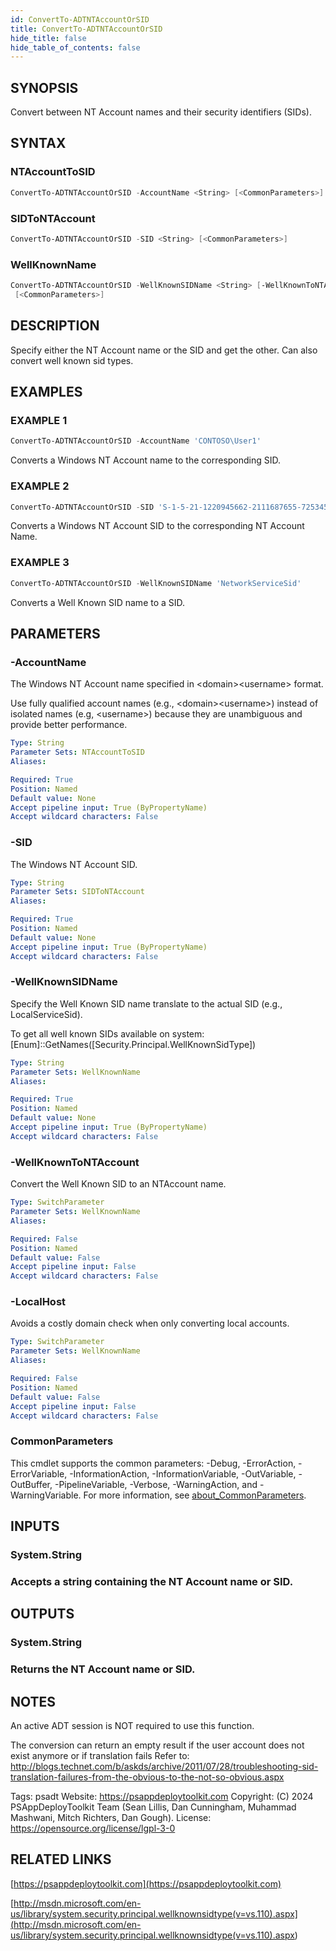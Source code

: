 ```yaml
---
id: ConvertTo-ADTNTAccountOrSID
title: ConvertTo-ADTNTAccountOrSID
hide_title: false
hide_table_of_contents: false
---
```


## SYNOPSIS

Convert between NT Account names and their security identifiers (SIDs).

## SYNTAX

### NTAccountToSID

```powershell
ConvertTo-ADTNTAccountOrSID -AccountName <String> [<CommonParameters>]
```

### SIDToNTAccount

```powershell
ConvertTo-ADTNTAccountOrSID -SID <String> [<CommonParameters>]
```

### WellKnownName

```powershell
ConvertTo-ADTNTAccountOrSID -WellKnownSIDName <String> [-WellKnownToNTAccount] [-LocalHost]
 [<CommonParameters>]
```

## DESCRIPTION

Specify either the NT Account name or the SID and get the other.
Can also convert well known sid types.

## EXAMPLES

### EXAMPLE 1

```powershell
ConvertTo-ADTNTAccountOrSID -AccountName 'CONTOSO\User1'
```

Converts a Windows NT Account name to the corresponding SID.

### EXAMPLE 2

```powershell
ConvertTo-ADTNTAccountOrSID -SID 'S-1-5-21-1220945662-2111687655-725345543-14012660'
```

Converts a Windows NT Account SID to the corresponding NT Account Name.

### EXAMPLE 3

```powershell
ConvertTo-ADTNTAccountOrSID -WellKnownSIDName 'NetworkServiceSid'
```

Converts a Well Known SID name to a SID.

## PARAMETERS

### -AccountName

The Windows NT Account name specified in &lt;domain&gt;&lt;username&gt; format.

Use fully qualified account names (e.g., &lt;domain&gt;&lt;username&gt;) instead of isolated names (e.g, &lt;username&gt;) because they are unambiguous and provide better performance.

```yaml
Type: String
Parameter Sets: NTAccountToSID
Aliases:

Required: True
Position: Named
Default value: None
Accept pipeline input: True (ByPropertyName)
Accept wildcard characters: False
```

### -SID

The Windows NT Account SID.

```yaml
Type: String
Parameter Sets: SIDToNTAccount
Aliases:

Required: True
Position: Named
Default value: None
Accept pipeline input: True (ByPropertyName)
Accept wildcard characters: False
```

### -WellKnownSIDName

Specify the Well Known SID name translate to the actual SID (e.g., LocalServiceSid).

To get all well known SIDs available on system: [Enum]::GetNames([Security.Principal.WellKnownSidType])

```yaml
Type: String
Parameter Sets: WellKnownName
Aliases:

Required: True
Position: Named
Default value: None
Accept pipeline input: True (ByPropertyName)
Accept wildcard characters: False
```

### -WellKnownToNTAccount

Convert the Well Known SID to an NTAccount name.

```yaml
Type: SwitchParameter
Parameter Sets: WellKnownName
Aliases:

Required: False
Position: Named
Default value: False
Accept pipeline input: False
Accept wildcard characters: False
```

### -LocalHost

Avoids a costly domain check when only converting local accounts.

```yaml
Type: SwitchParameter
Parameter Sets: WellKnownName
Aliases:

Required: False
Position: Named
Default value: False
Accept pipeline input: False
Accept wildcard characters: False
```

### CommonParameters

This cmdlet supports the common parameters: -Debug, -ErrorAction, -ErrorVariable, -InformationAction, -InformationVariable, -OutVariable, -OutBuffer, -PipelineVariable, -Verbose, -WarningAction, and -WarningVariable. For more information, see [about_CommonParameters](http://go.microsoft.com/fwlink/?LinkID=113216).

## INPUTS

### System.String

### Accepts a string containing the NT Account name or SID.

## OUTPUTS

### System.String

### Returns the NT Account name or SID.

## NOTES

An active ADT session is NOT required to use this function.

The conversion can return an empty result if the user account does not exist anymore or if translation fails Refer to: http://blogs.technet.com/b/askds/archive/2011/07/28/troubleshooting-sid-translation-failures-from-the-obvious-to-the-not-so-obvious.aspx

Tags: psadt
Website: https://psappdeploytoolkit.com
Copyright: (C) 2024 PSAppDeployToolkit Team (Sean Lillis, Dan Cunningham, Muhammad Mashwani, Mitch Richters, Dan Gough).
License: https://opensource.org/license/lgpl-3-0

## RELATED LINKS

[https://psappdeploytoolkit.com](https://psappdeploytoolkit.com)

[http://msdn.microsoft.com/en-us/library/system.security.principal.wellknownsidtype(v=vs.110).aspx](<http://msdn.microsoft.com/en-us/library/system.security.principal.wellknownsidtype(v=vs.110).aspx>)

